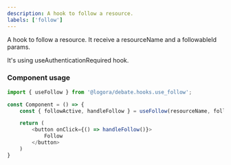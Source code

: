 ```yaml
---
description: A hook to follow a resource.
labels: ['follow']
---
```


A hook to follow a resource. It receive a resourceName and a followableId params.

It's using useAuthenticationRequired hook.

### Component usage
```js
import { useFollow } from '@logora/debate.hooks.use_follow';
```
```js
const Component = () => {
    const { followActive, handleFollow } = useFollow(resourceName, followableId);

	return (
        <button onClick={() => handleFollow()}>
            Follow
        </button>
    )
}
```